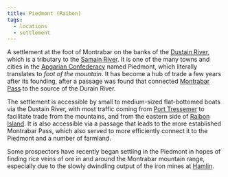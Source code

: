 ```yaml
---
title: Piedmont (Raibon)
tags:
  - locations
  - settlement
---
```


A settlement at the foot of Montrabar on the banks of the
[Dustain River](/locations/dustain-river), which is a tributary to the
[Samain River](/locations/samain-river). It is one of the many towns and cities in
the [Apgarian Confederacy](/locations/apgar) named Piedmont, which literally
translates to *foot of the mountain*. It has become a hub of trade a few years
after its founding, after a passage was found that connected
[Montrabar Pass](/locations/montrabar-pass) to the source of the Durain River.

The settlement is accessible by small to medium-sized flat-bottomed boats via
the Dustain River, with most traffic coming from
[Port Tressemer](/locations/port-tressemer) to facilitate trade from the mountains,
and from the eastern side of [Raibon Island](/locations/raibon-island). It is also
accessible via a passage that leads to the more established Montrabar Pass,
which also served to more efficiently connect it to the Piedmont and a number of
farmland.

Some prospectors have recently began settling in the Piedmont in hopes of
finding rice veins of ore in and around the Montrabar mountain range, especially
due to the slowly dwindling output of the iron mines at [Hamlin](/locations/hamlin).
